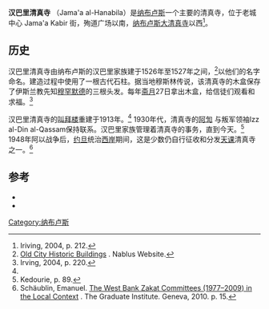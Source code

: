{{Infobox religious building
|image=Al Hanbali Mosque Nablus Minbar.jpg
|image_size=260px
|caption=内部
|building_name=汉巴里清真寺 <br/> Jama'a al-Hanabila
|location={{flagicon|State of Palestine}} [[纳布卢斯|纳布卢斯]]老城Jama'a Kabir 街
|map_type = Palestine
|map_size=200
|religious_affiliation=[[伊斯兰教|伊斯兰教]]
|district=[[纳布卢斯省|纳布卢斯省]]
|architecture_type=[[清真寺|清真寺]]
|architecture_style=奥斯曼
|year_completed=16世纪
|minaret_quantity=1
}}
'''汉巴里清真寺''' （Jama'a al-Hanabila）是[[纳布卢斯|纳布卢斯]]一个主要的清真寺，位于老城中心 Jama'a Kabir 街，殉道广场以南，[[纳布卢斯大清真寺|纳布卢斯大清真寺]]以西<ref>Iriving, 2004, p. 212.</ref>。

==历史==
汉巴里清真寺由纳布卢斯的汉巴里家族建于1526年至1527年之间，<ref name="Nablus">[http://www.shahincomputer.com/nablus/nablus/maps.htm Old City Historic Buildings] {{Wayback|url=http://www.shahincomputer.com/nablus/nablus/maps.htm |date=20161101092400 }}. Nablus Website.</ref>以他们的名字命名。建造过程中使用了一根古代石柱。据当地穆斯林传说，该清真寺的木盒保存了伊斯兰教先知[[穆罕默德|穆罕默德]]的三根头发。每年[[斋月|斋月]]27日拿出木盒，给信徒们观看和求福。<ref>Irving, 2004, p. 220.</ref>

汉巴里清真寺的[[叫拜楼|叫拜楼]]重建于1913年。<ref name="Nablus"/> 1930年代，清真寺的[[阿訇|阿訇]] 与叛军领袖Izz al-Din al-Qassam保持联系。汉巴里家族管理着清真寺的事务，直到今天。<ref>Kedourie, p. 89.</ref> 1948年阿以战争后，[[约旦|约旦]]统治[[西岸|西岸]]期间，这是少数仍自行征收和分发[[天课|天课]]清真寺之一。<ref>Schäublin, Emanuel. [http://graduateinstitute.ch/webdav/site/ccdp/shared/6305/WP5_2_engl.pdf The West Bank Zakat Committees (1977–2009) in the Local Context] {{Wayback|url=http://graduateinstitute.ch/webdav/site/ccdp/shared/6305/WP5_2_engl.pdf |date=20120627212751 }}. The Graduate Institute. Geneva, 2010. p. 15.</ref>

==参考==
{{reflist}}
{{refbegin}}
* {{cite book| last = Irving| first = Sarah| title = Palestine| url = http://books.google.com/?id=-orIXqXsSUYC| year = 2012| publisher = Bradt Travel Guides| isbn = 1841623679 }}
* {{cite book| last = Kedourie| first = Elie| title = Zionism and Arabism in Palestine and Israel| url = http://books.google.com/?id=44zenQEACAAJ| year = 1982| publisher = Psychology Press| isbn = 0714631698 }}
{{refend}}

[[Category:纳布卢斯|Category:纳布卢斯]]